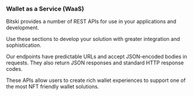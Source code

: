 ### Wallet as a Service (WaaS)

Bitski provides a number of REST APIs for use in your applications and
development.

Use these sections to develop your solution with greater integration and
sophistication.

Our endpoints have predictable URLs and accept JSON-encoded bodies in requests.
They also return JSON responses and standard HTTP response codes.

<Card title="Wallet Experience APIs" icon="comment" color="#4FA936" href="/wallet-as-a-service/wallet-experience-apis/activity-api/activity-api">
  These APIs allow users to create rich wallet experiences to support one of the most NFT friendly wallet solutions.
</Card>